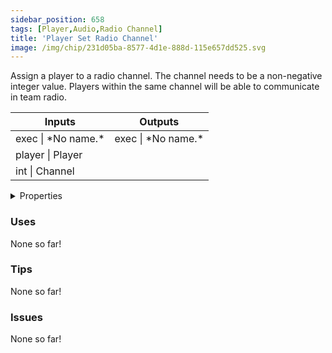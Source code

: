 ```yaml
---
sidebar_position: 658
tags: [Player,Audio,Radio Channel]
title: 'Player Set Radio Channel'
image: /img/chip/231d05ba-8577-4d1e-888d-115e657dd525.svg
---
```


Assign a player to a radio channel. The channel needs to be a non-negative integer value. Players within the same channel will be able to communicate in team radio.



<IChip uuid="231d05ba-8577-4d1e-888d-115e657dd525"/>

<table><thead><tr><th>Inputs</th><th>Outputs</th></tr></thead><tbody><tr><td>exec | *No name.*</td><td>exec | *No name.*</td></tr><tr><td>player | Player</td><td /></tr><tr><td>int | Channel</td><td /></tr></tbody></table>

<details>
  <summary>Properties</summary>
  <div>
    <div>
    <table>
      <tbody>
        <tr>
          <td>Is beta required?</td>
          <td>No</td>
        </tr>
        <tr>
          <td>Is chip a trolling risk?</td>
          <td>No</td>
        </tr>
        <tr>
          <td>Is chip a role assignment risk?</td>
          <td>No</td>
        </tr>
        <tr>
          <td>Chip UUID</td>
          <td>231d05ba-8577-4d1e-888d-115e657dd525</td>
        </tr>
        <tr>
          <td>Room availability</td>
          <td>Available everywhere</td>
        </tr>
      </tbody>
    </table>
    </div>
  </div>
</details>

### Uses

None so far!

### Tips

None so far!

### Issues

None so far!